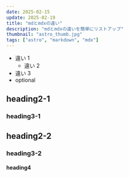 ```yaml
---
date: 2025-02-15
update: 2025-02-19
title: "mdとmdxの違い"
description: "mdとmdxの違いを簡単にリストアップ"
thumbnail: "astro_thumb.jpg"
tags: ["astro", "markdown", "mdx"]
---
```


- 違い 1
  - 違い 2
- 違い 3
- optional

## heading2-1

### heading3-1

## heading2-2

### heading3-2

#### heading4
